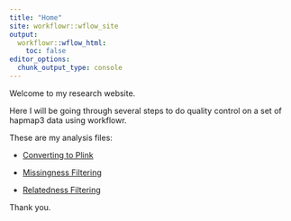 ```yaml
---
title: "Home"
site: workflowr::wflow_site
output:
  workflowr::wflow_html:
    toc: false
editor_options:
  chunk_output_type: console
---
```


Welcome to my research website.

Here I will be going through several steps to do quality control on a set of hapmap3 data using workflowr.

These are my analysis files:

* [Converting to Plink](00-Converting_to_plink_format.html) 

* [Missingness Filtering](01-MissingnessFiltering.html) 

* [Relatedness Filtering](02-RelatednessFiltering.html)

Thank you.
